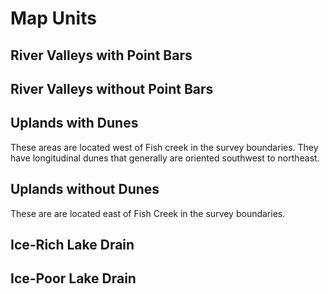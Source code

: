 # Map Units

## River Valleys with Point Bars 

## River Valleys without Point Bars

## Uplands with Dunes

These areas are located west of Fish creek in the survey boundaries. They have longitudinal dunes that generally are oriented southwest to northeast.


## Uplands without Dunes

These are are located east of Fish Creek in the survey boundaries. 

## Ice-Rich Lake Drain

## Ice-Poor Lake Drain

